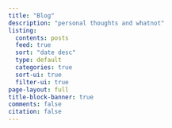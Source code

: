 ```yaml
---
title: "Blog"
description: "personal thoughts and whatnot"
listing:
  contents: posts
  feed: true
  sort: "date desc"
  type: default
  categories: true
  sort-ui: true
  filter-ui: true
page-layout: full
title-block-banner: true
comments: false
citation: false
---
```



